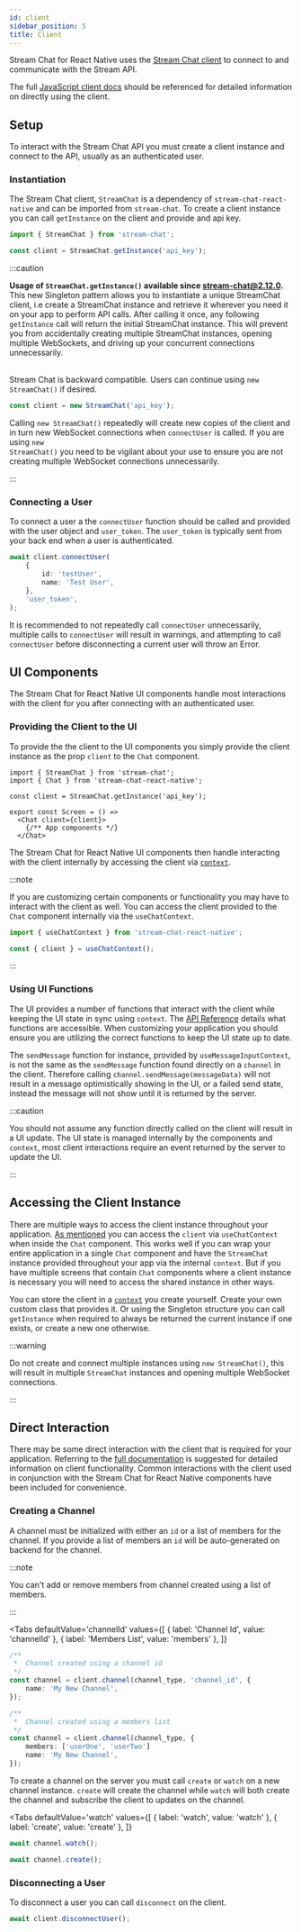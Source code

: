 ```yaml
---
id: client
sidebar_position: 5
title: Client
---
```



Stream Chat for React Native uses the [Stream Chat client](https://github.com/GetStream/stream-chat-js) to connect to and communicate with the Stream API.

The full <!-- TODO: Change to new docs -->[JavaScript client docs](https://getstream.io/chat/docs/javascript/?language=javascript) should be referenced for detailed information on directly using the client.

## Setup

To interact with the Stream Chat API you must create a client instance and connect to the API, usually as an authenticated user.

### Instantiation

The Stream Chat client, `StreamChat` is a dependency of `stream-chat-react-native` and can be imported from `stream-chat`.
To create a client instance you can call `getInstance` on the client and provide and api key.

```ts
import { StreamChat } from 'stream-chat'; 

const client = StreamChat.getInstance('api_key');
```

:::caution

**Usage of `StreamChat.getInstance()` available since stream-chat@2.12.0.**
<br />
This new Singleton pattern allows you to instantiate a unique StreamChat client, i.e create a StreamChat instance and retrieve it wherever you need it on your app to perform API calls.
After calling it once, any following <code>getInstance</code> call will return the initial StreamChat instance.
This will prevent you from accidentally creating multiple StreamChat instances, opening multiple WebSockets, and driving up your concurrent connections unnecessarily.
<br /><br />

Stream Chat is backward compatible. Users can continue using <code>new StreamChat()</code> if desired.
<br />

```ts
const client = new StreamChat('api_key');
```

Calling <code>new StreamChat()</code> repeatedly will create new copies of the client and in turn new WebSocket connections when <code>connectUser</code> is called.
If you are using <code>new StreamChat()</code> you need to be vigilant about your use to ensure you are not creating multiple WebSocket connections unnecessarily. 

:::

### Connecting a User

To connect a user a the `connectUser` function should be called and provided with the user object and `user_token`.
The `user_token` is typically sent from your back end when a user is authenticated.

```ts
await client.connectUser( 
    { 
        id: 'testUser', 
        name: 'Test User', 
    }, 
    'user_token',
); 
```

It is recommended to not repeatedly call `connectUser` unnecessarily, multiple calls to `connectUser` will result in warnings, and attempting to call `connectUser` before disconnecting a current user will throw an Error.

## UI Components

The Stream Chat for React Native UI components handle most interactions with the client for you after connecting with an authenticated user.

### Providing the Client to the UI

To provide the the client to the UI components you simply provide the client instance as the prop `client` to the `Chat` component. 

```tsx
import { StreamChat } from 'stream-chat'; 
import { Chat } from 'stream-chat-react-native';

const client = StreamChat.getInstance('api_key');

export const Screen = () =>
  <Chat client={client}>
    {/** App components */}
  </Chat>
```

The Stream Chat for React Native UI components then handle interacting with the client internally by accessing the client via [`context`](https://reactjs.org/docs/context.html).

:::note

If you are customizing certain components or functionality you may have to interact with the client as well.
You can access the client provided to the `Chat` component internally via the `useChatContext`.
<br />

```ts
import { useChatContext } from 'stream-chat-react-native';

const { client } = useChatContext();
```

:::

### Using UI Functions

The UI provides a number of functions that interact with the client while keeping the UI state in sync using `context`.
The [API Reference](<!-- TODO: Change to new docs -->) details what functions are accessible.
When customizing your application you should ensure you are utilizing the correct functions to keep the UI state up to date.

The `sendMessage` function for instance, provided by `useMessageInputContext`, is not the same as the `sendMessage` function found directly on a `channel` in the client.
Therefore calling `channel.sendMessage(messageData)` will not result in a message optimistically showing in the UI, or a failed send state, instead the message will not show until it is returned by the server.

:::caution

You should not assume any function directly called on the client will result in a UI update.
The UI state is managed internally by the components and `context`, most client interactions require an event returned by the server to update the UI.

:::

## Accessing the Client Instance

There are multiple ways to access the client instance throughout your application.
[As mentioned](#providing-the-client-to-the-ui) you can access the `client` via `useChatContext` when inside the `Chat` component.
This works well if you can wrap your entire application in a single `Chat` component and have the `StreamChat` instance provided throughout your app via the internal `context`.
But if you have multiple screens that contain `Chat` components where a client instance is necessary you will need to access the shared instance in other ways.

You can store the client in a [`context`](https://reactjs.org/docs/context.html) you create yourself.
Create your own custom class that provides it.
Or using the Singleton structure you can call `getInstance` when required to always be returned the current instance if one exists, or create a new one otherwise.

:::warning

Do not create and connect multiple instances using `new StreamChat()`, this will result in multiple `StreamChat` instances and opening multiple WebSocket connections.

:::

## Direct Interaction

There may be some direct interaction with the client that is required for your application.
Referring to the <!-- TODO: Change to new docs -->[full documentation](https://getstream.io/chat/docs/javascript/?language=javascript) is suggested for detailed information on client functionality.
Common interactions with the client used in conjunction with the Stream Chat for React Native components have been included for convenience.

### Creating a Channel

A channel must be initialized with either an `id` or a list of members for the channel.
If you provide a list of members an `id` will be auto-generated on backend for the channel.

:::note

You can't add or remove members from channel created using a list of members.

:::

<Tabs
  defaultValue='channelId'
  values={[
    { label: 'Channel Id', value: 'channelId' },
    { label: 'Members List', value: 'members' },
  ]}
>
<TabItem value='channelId'>

  ```ts
  /**
   *  Channel created using a channel id
   */
  const channel = client.channel(channel_type, 'channel_id', { 
      name: 'My New Channel', 
  });
  ```

</TabItem>
<TabItem value='members'>

  ```ts
  /**
   *  Channel created using a members list
   */
  const channel = client.channel(channel_type, {
      members: ['userOne', 'userTwo']
      name: 'My New Channel',
  });
  ```

</TabItem>
</Tabs>

To create a channel on the server you must call `create` or `watch` on a new channel instance.
`create` will create the channel while `watch` will both create the channel and subscribe the client to updates on the channel.

<Tabs
  defaultValue='watch'
  values={[
    { label: 'watch', value: 'watch' },
    { label: 'create', value: 'create' },
  ]}
>
<TabItem value='watch'>

  ```ts
  await channel.watch();
  ```

</TabItem>
<TabItem value='create'>

  ```ts
  await channel.create();
  ```

</TabItem>
</Tabs>

### Disconnecting a User

To disconnect a user you can call `disconnect` on the client.

```ts
await client.disconnectUser();
```
